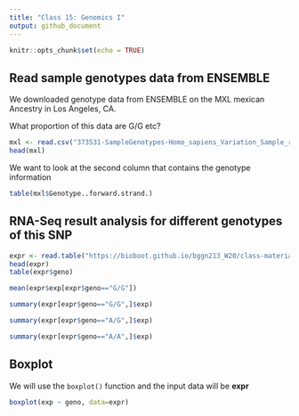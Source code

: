 ```yaml
---
title: "Class 15: Genomics I"
output: github_document
---
```


```r
knitr::opts_chunk$set(echo = TRUE)
```


## Read sample genotypes data from ENSEMBLE

We downloaded genotype data from ENSEMBLE on the MXL mexican Ancestry in Los Angeles, CA.

What proportion of this data are G/G etc?

```r
mxl <- read.csv("373531-SampleGenotypes-Homo_sapiens_Variation_Sample_rs8067378.csv")
head(mxl)
```

We want to look at the second column that contains the genotype information
```r
table(mxl$Genotype..forward.strand.)
```

## RNA-Seq result analysis for different genotypes of this SNP
```r
expr <- read.table("https://bioboot.github.io/bggn213_W20/class-material/rs8067378_ENSG00000172057.6.txt")
head(expr)
table(expr$geno)
```

```r
mean(expr$exp[expr$geno=="G/G"])

summary(expr[expr$geno=="G/G",]$exp)

summary(expr[expr$geno=="A/G",]$exp)

summary(expr[expr$geno=="A/A",]$exp)

```
## Boxplot

We will use the `boxplot()` function and the input data will be **expr**
```r
boxplot(exp ~ geno, data=expr)
```

